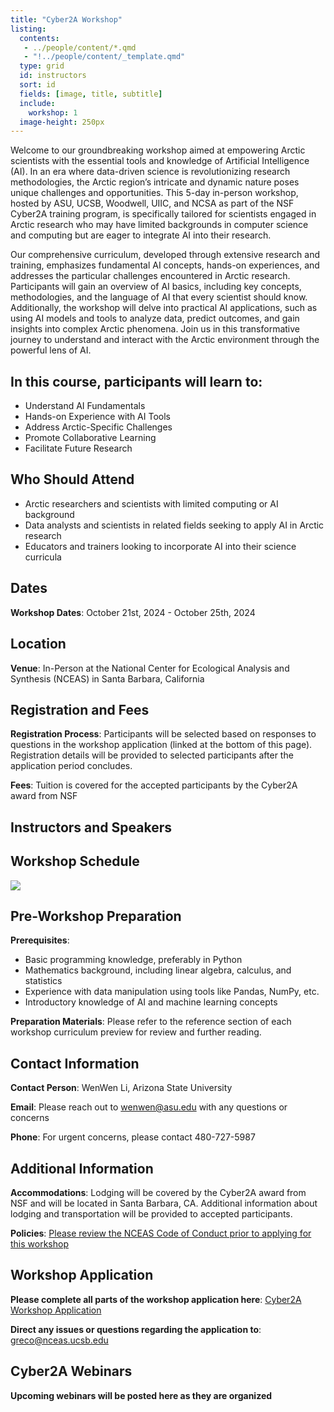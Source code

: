 ```yaml
---
title: "Cyber2A Workshop"
listing:
  contents:
   - ../people/content/*.qmd
   - "!../people/content/_template.qmd"
  type: grid 
  id: instructors
  sort: id
  fields: [image, title, subtitle]
  include:
    workshop: 1
  image-height: 250px
---
```


Welcome to our groundbreaking workshop aimed at empowering Arctic scientists with the essential tools and knowledge of Artificial Intelligence (AI). In an era where data-driven science is revolutionizing research methodologies, the Arctic region's intricate and dynamic nature poses unique challenges and opportunities. This 5-day in-person workshop, hosted by ASU, UCSB, Woodwell, UIIC, and NCSA as part of the NSF Cyber2A training program, is specifically tailored for scientists engaged in Arctic research who may have limited backgrounds in computer science and computing but are eager to integrate AI into their research.

Our comprehensive curriculum, developed through extensive research and training, emphasizes fundamental AI concepts, hands-on experiences, and addresses the particular challenges encountered in Arctic research. Participants will gain an overview of AI basics, including key concepts, methodologies, and the language of AI that every scientist should know. Additionally, the workshop will delve into practical AI applications, such as using AI models and tools to analyze data, predict outcomes, and gain insights into complex Arctic phenomena. Join us in this transformative journey to understand and interact with the Arctic environment through the powerful lens of AI.

## In this course, participants will learn to:

- Understand AI Fundamentals
- Hands-on Experience with AI Tools
- Address Arctic-Specific Challenges
- Promote Collaborative Learning
- Facilitate Future Research

## Who Should Attend

- Arctic researchers and scientists with limited computing or AI background
- Data analysts and scientists in related fields seeking to apply AI in Arctic research
- Educators and trainers looking to incorporate AI into their science curricula

## Dates

**Workshop Dates**: October 21st, 2024 - October 25th, 2024

## Location

**Venue**: In-Person at the National Center for Ecological Analysis and Synthesis (NCEAS) in Santa Barbara, California

## Registration and Fees

**Registration Process**: Participants will be selected based on responses to questions in the workshop application (linked at the bottom of this page). Registration details will be provided to selected participants after the application period concludes.

**Fees**: Tuition is covered for the accepted participants by the Cyber2A award from NSF

## Instructors and Speakers

:::{#instructors}
:::

## Workshop Schedule

![](Cyber2AScheduleDraft.PNG)

## Pre-Workshop Preparation

**Prerequisites**: 

* Basic programming knowledge, preferably in Python
* Mathematics background, including linear algebra, calculus, and statistics
* Experience with data manipulation using tools like Pandas, NumPy, etc. 
* Introductory knowledge of AI and machine learning concepts

**Preparation Materials**: Please refer to the reference section of each workshop curriculum preview for review and further reading.

## Contact Information

**Contact Person**: WenWen Li, Arizona State University

**Email**: Please reach out to [wenwen@asu.edu](mailto:wenwen@asu.edu) with any questions or concerns

**Phone**: For urgent concerns, please contact 480-727-5987

## Additional Information

**Accommodations**: Lodging will be covered by the Cyber2A award from NSF and will be located in Santa Barbara, CA. Additional information about lodging and transportation will be provided to accepted participants.

**Policies**: [Please review the NCEAS Code of Conduct prior to applying for this workshop](https://www.nceas.ucsb.edu/sites/default/files/2021-11/NCEAS_Code-of-Conduct_Nov2021_0.pdf)

## Workshop Application

**Please complete all parts of the workshop application here**: [Cyber2A Workshop Application](https://forms.gle/BbPMen1KCCAmgham7)

**Direct any issues or questions regarding the application to**: [greco@nceas.ucsb.edu](mailto:greco@nceas.ucsb.edu)

## Cyber2A Webinars

**Upcoming webinars will be posted here as they are organized**

